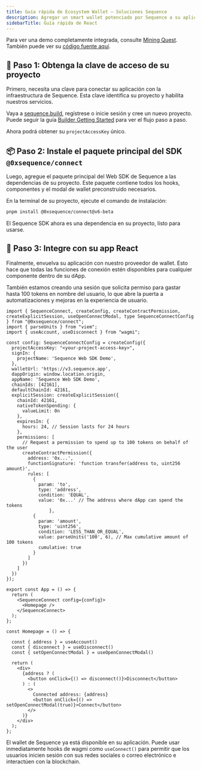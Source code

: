 ```yaml
---
title: Guía rápida de Ecosystem Wallet — Soluciones Sequence
description: Agregar un smart wallet potenciado por Sequence a su aplicación React es un proceso sencillo. Esta guía describe los tres pasos principales para pasar de un proyecto nuevo a un wallet totalmente integrado.
sidebarTitle: Guía rápida de React
---
```


Para ver una demo completamente integrada, consulte [Mining Quest](https://mining-quest-v3.pages.dev/). También puede ver su [código fuente aquí](https://github.com/0xsequence-demos/mining-quest/tree/v3).

## 🔑 Paso 1: Obtenga la clave de acceso de su proyecto
Primero, necesita una clave para conectar su aplicación con la infraestructura de Sequence. Esta clave identifica su proyecto y habilita nuestros servicios.

Vaya a [sequence.build](https://sequence.build), regístrese o inicie sesión y cree un nuevo proyecto. Puede seguir la guía [Builder Getting Started](/solutions/builder/getting-started) para ver el flujo paso a paso.

Ahora podrá obtener su `projectAccessKey` único.

## 📦 Paso 2: Instale el paquete principal del SDK `@0xsequence/connect`
Luego, agregue el paquete principal del Web SDK de Sequence a las dependencias de su proyecto. Este paquete contiene todos los hooks, componentes y el modal de wallet preconstruido necesarios.

En la terminal de su proyecto, ejecute el comando de instalación:

```bash
pnpm install @0xsequence/connect@v6-beta
```

El Sequence SDK ahora es una dependencia en su proyecto, listo para usarse.

## 🔗 Paso 3: Integre con su app React
Finalmente, envuelva su aplicación con nuestro proveedor de wallet. Esto hace que todas las funciones de conexión estén disponibles para cualquier componente dentro de su dApp.

También estamos creando una sesión que solicita permiso para gastar hasta 100 tokens en nombre del usuario, lo que abre la puerta a automatizaciones y mejoras en la experiencia de usuario.

```tsx
import { SequenceConnect, createConfig, createContractPermission, createExplicitSession, useOpenConnectModal, type SequenceConnectConfig } from "@0xsequence/connect";
import { parseUnits } from "viem";
import { useAccount, useDisconnect } from "wagmi";

const config: SequenceConnectConfig = createConfig({
  projectAccessKey: "<your-project-access-key>",
  signIn: {
    projectName: 'Sequence Web SDK Demo',
  },
  walletUrl: 'https://v3.sequence.app',
  dappOrigin: window.location.origin,
  appName: 'Sequence Web SDK Demo',
  chainIds: [42161],
  defaultChainId: 42161,
  explicitSession: createExplicitSession({
    chainId: 42161,
    nativeTokenSpending: {
      valueLimit: 0n
    },
    expiresIn: {
      hours: 24, // Session lasts for 24 hours
    },
    permissions: [
      // Request a permission to spend up to 100 tokens on behalf of the user
      createContractPermission({
        address: '0x...',
        functionSignature: 'function transfer(address to, uint256 amount)',
        rules: [
          {
            param: 'to',
            type: 'address',
            condition: 'EQUAL',
            value: '0x...' // The address where dApp can spend the tokens
                },
          {
            param: 'amount',
            type: 'uint256',
            condition: 'LESS_THAN_OR_EQUAL',
            value: parseUnits('100', 6), // Max cumulative amount of 100 tokens
            cumulative: true
          }
        ]
      })
    ]
  })
});

export const App = () => {
  return (
    <SequenceConnect config={config}>
      <Homepage />
    </SequenceConnect>
  );
};

const Homepage = () => {

  const { address } = useAccount()
  const { disconnect } = useDisconnect()
  const { setOpenConnectModal } = useOpenConnectModal()
  
  return (
    <div>
      {address ? (
        <button onClick={() => disconnect()}>Disconnect</button>
      ) : (
        <>
          Connected address: {address}
          <button onClick={() => setOpenConnectModal(true)}>Connect</button>
        </>
      )}
    </div>
  );
};
```

El wallet de Sequence ya está disponible en su aplicación. Puede usar inmediatamente hooks de wagmi como `useConnect()` para permitir que los usuarios inicien sesión con sus redes sociales o correo electrónico e interactúen con la blockchain.